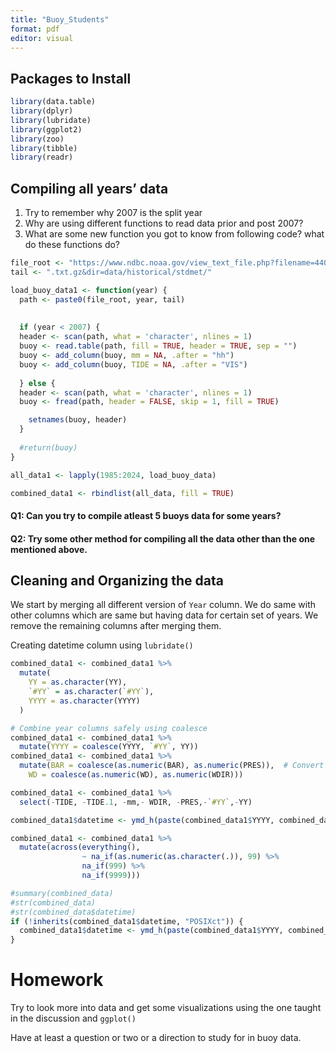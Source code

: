 ```yaml
---
title: "Buoy_Students"
format: pdf
editor: visual
---
```


## Packages to Install

```r
library(data.table)
library(dplyr)
library(lubridate)
library(ggplot2)
library(zoo)
library(tibble)
library(readr)
```

## Compiling all years' data

1.  Try to remember why 2007 is the split year
2.  Why are using different functions to read data prior and post 2007?
3.  What are some new function you got to know from following code? what do these functions do?

```r
file_root <- "https://www.ndbc.noaa.gov/view_text_file.php?filename=44013h"
tail <- ".txt.gz&dir=data/historical/stdmet/"

load_buoy_data1 <- function(year) {
  path <- paste0(file_root, year, tail)
  
  
  if (year < 2007) {
  header <- scan(path, what = 'character', nlines = 1)
  buoy <- read.table(path, fill = TRUE, header = TRUE, sep = "")
  buoy <- add_column(buoy, mm = NA, .after = "hh")
  buoy <- add_column(buoy, TIDE = NA, .after = "VIS")
    
  } else {
  header <- scan(path, what = 'character', nlines = 1)  
  buoy <- fread(path, header = FALSE, skip = 1, fill = TRUE)

    setnames(buoy, header)
  }
  
  #return(buoy)
}

all_data1 <- lapply(1985:2024, load_buoy_data)

combined_data1 <- rbindlist(all_data, fill = TRUE)
```

#### Q1: Can you try to compile atleast 5 buoys data for some years?

#### Q2: Try some other method for compiling all the data other than the one mentioned above.

## Cleaning and Organizing the data

We start by merging all different version of `Year` column. We do same with other columns which are same but having data for certain set of years. We remove the remaining columns after merging them.

Creating datetime column using `lubridate()`

```r
combined_data1 <- combined_data1 %>%
  mutate(
    YY = as.character(YY),
    `#YY` = as.character(`#YY`),
    YYYY = as.character(YYYY)
  )

# Combine year columns safely using coalesce
combined_data1 <- combined_data1 %>%
  mutate(YYYY = coalesce(YYYY, `#YY`, YY))
combined_data1 <- combined_data1 %>%
  mutate(BAR = coalesce(as.numeric(BAR), as.numeric(PRES)),  # Convert BAR and PRES to numeric
    WD = coalesce(as.numeric(WD), as.numeric(WDIR)))

combined_data1 <- combined_data1 %>%
  select(-TIDE, -TIDE.1, -mm,- WDIR, -PRES,-`#YY`,-YY)

combined_data1$datetime <- ymd_h(paste(combined_data1$YYYY, combined_data$MM, combined_data1$DD, combined_data1$hh, sep = "-"))

combined_data1 <- combined_data1 %>%
  mutate(across(everything(), 
                ~ na_if(as.numeric(as.character(.)), 99) %>%
                na_if(999) %>%
                na_if(9999)))

#summary(combined_data)
#str(combined_data)
#str(combined_data$datetime)
if (!inherits(combined_data1$datetime, "POSIXct")) {
  combined_data1$datetime <- ymd_h(paste(combined_data1$YYYY, combined_data1$MM, combined_data1$DD, combined_data1$hh, sep = "-"))
}
```

# Homework

Try to look more into data and get some visualizations using the one taught in the discussion and `ggplot()`

Have at least a question or two or a direction to study for in buoy data.
